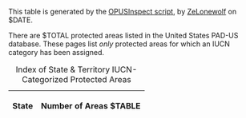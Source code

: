 This table is generated by the [https://github.com/ZeLonewolf/openstreetmap-pad-us-inspector OPUSInspect script], by [[User:ZeLonewolf|ZeLonewolf]] on $DATE.

There are $TOTAL protected areas listed in the United States PAD-US database.  These pages list ''only'' protected areas for which an IUCN category has been assigned.

{|class="wikitable"
|+ Index of State & Territory IUCN-Categorized Protected Areas
!State
!Number of Areas
$TABLE
|}